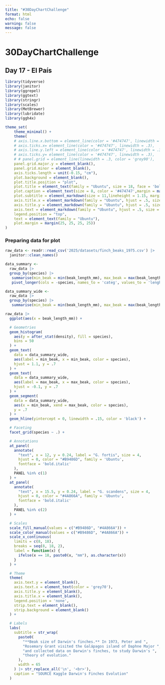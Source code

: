 ```yaml
---
title: "#30DayChartChallenge"
format: html
echo: false
warning: false
message: false
---
```


# 30DayChartChallenge
## Day 17 - El País

```r
library(tidyverse)
library(janitor)
library(ggrepel)
library(ggtext)
library(stringr)
library(scales)
library(MetBrewer)
library(lubridate)
library(ggh4x)

theme_set(
    theme_minimal() +
    theme(
    # axis.line.x.bottom = element_line(color = '#474747', linewidth = .3),
    # axis.ticks.x= element_line(color = '#474747', linewidth = .3),
    # axis.line.y.left = element_line(color = '#474747', linewidth = .3),
    # axis.ticks.y= element_line(color = '#474747', linewidth = .3),
    # # panel.grid = element_line(linewidth = .3, color = 'grey90'),
    panel.grid.major.y = element_blank(),
    panel.grid.minor = element_blank(),
    axis.ticks.length = unit(-0.15, "cm"),
    plot.background = element_blank(),
    plot.title.position = "plot",
    plot.title = element_text(family = "Ubuntu", size = 18, face = 'bold'),
    plot.caption = element_text(size = 8, color = '#474747',margin = margin(10,0,0,0)),
    plot.subtitle = element_markdown(size = 11,lineheight = 1.15, margin = margin(0,0,15,0)),
    axis.title.x = element_markdown(family = "Ubuntu", hjust = .5, size = 10),
    axis.title.y = element_markdown(family = "Ubuntu", hjust = .5, size = 10),
    axis.text = element_markdown(family = "Ubuntu", hjust = .5, size = 10, color = "#474747"),
    legend.position = "top",
    text = element_text(family = "Ubuntu"),
    plot.margin = margin(25, 25, 25, 25))
)
```


### Preparing data for plot
```r
raw_data <- readr::read_csv('2025/datasets/finch_beaks_1975.csv') |>
  janitor::clean_names()

data_summary <- 
  raw_data |> 
  group_by(species) |>
   summarise(min_beak = min(beak_length_mm), max_beak = max(beak_length_mm)) |>
   pivot_longer(cols = -species, names_to = 'categ', values_to = 'lenght')

data_summary_wide <- 
  raw_data |> 
  group_by(species) |>
   summarise(min_beak = min(beak_length_mm), max_beak = max(beak_length_mm))
```

```r
raw_data |>
  ggplot(aes(x = beak_length_mm)) +

  # Geometries
  geom_histogram(
    aes(y = after_stat(density), fill = species), 
    bins = 50
  ) +
  geom_text(
    data = data_summary_wide, 
    aes(label = min_beak, x = min_beak, color = species), 
    hjust = 1.1, y = .7
  ) +
  geom_text(
    data = data_summary_wide, 
    aes(label = max_beak, x = max_beak, color = species), 
    hjust = -0.1, y = .7
  ) +
  geom_segment(
    data = data_summary_wide, 
    aes(x = min_beak, xend = max_beak, color = species), 
    y = .7 
  ) +
  geom_hline(yintercept = 0, linewidth = .15, color = 'black') +

  # Faceting
  facet_grid(species ~ .) +

  # Annotations
  at_panel(
    annotate(
      "text", x = 12, y = 0.24, label = "G. fortis", size = 4,
      hjust = 0, color = "#B9486D", family = 'Ubuntu', 
      fontface = 'bold.italic'
    ),
    PANEL %in% c(1)
  ) +
  at_panel(
    annotate(
      "text", x = 15.5, y = 0.24, label = "G. scandens", size = 4,
      hjust = 0, color = "#4A866A", family = 'Ubuntu', 
      fontface = 'bold.italic'
    ),
    PANEL %in% c(2)
  ) +

  # Scales
  scale_fill_manual(values = c("#B9486D", "#4A866A")) +
  scale_color_manual(values = c("#B9486D", "#4A866A")) +
  scale_x_continuous(
    limits = c(8, 18),
    breaks = seq(8, 18, 2),
    label = function(x) { 
      ifelse(x == 18, paste0(x, "mm"), as.character(x)) 
    }
  ) +

  # Theme
  theme(
    axis.text.y = element_blank(),
    axis.text.x = element_text(color = 'grey70'),
    axis.title.y = element_blank(),
    axis.title.x = element_blank(),
    legend.position = 'none',
    strip.text = element_blank(),
    strip.background = element_blank()
  ) +

  # Labels
  labs(
    subtitle = str_wrap(
      paste0(
        "**Beak size of Darwin's finches.** In 1973, Peter and ",
        "Rosemary Grant visited the Galápagos island of Daphne Major ",
        "and collected data on Darwin's finches, to study Darwin's ",
        "theory of evolution."
      ), 
      width = 65
    ) |> str_replace_all('\n', '<br>'),
    caption = "SOURCE Kaggle Darwin's Finches Evolution"
  )
 ```
